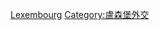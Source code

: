 {{Commonscat|Ambassadors to Luxembourg}}

[[Category:駐各國大使|Lexembourg]]
[[Category:盧森堡外交|Category:盧森堡外交]]